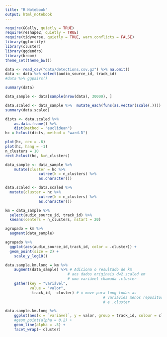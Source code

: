 ```yaml
---
title: "R Notebook"
output: html_notebook
---
```


```r
require(GGally, quietly = TRUE)
require(reshape2, quietly = TRUE)
require(tidyverse, quietly = TRUE, warn.conflicts = FALSE)
library(ggfortify)
library(cluster)
library(ggdendro)
library(broom)
theme_set(theme_bw())
```

```r
data <- read_csv("data/detections.csv.gz") %>% na.omit()
data <- data %>% select(audio_source_id, track_id)
#data %>% ggpairs()
```
```r
summary(data)
```

```r
data_sample <- data[sample(nrow(data), 30000), ]

data.scaled <- data_sample %>%  mutate_each(funs(as.vector(scale(.))))
summary(data.scaled)
```


```r
dists <- data.scaled %>% 
    as.data.frame() %>% 
    dist(method = "euclidean")
hc = hclust(dists, method = "ward.D")

plot(hc, cex = .6)
plot(hc, hang = -1)
n_clusters = 10
rect.hclust(hc, k=n_clusters)
```

```r

data_sample <- data_sample %>% 
    mutate(cluster = hc %>% 
               cutree(k = n_clusters) %>% 
               as.character())

data.scaled <- data.scaled %>%
  mutate(cluster = hc %>% 
               cutree(k = n_clusters) %>% 
               as.character())

```

```r
km = data_sample %>% 
  select(audio_source_id, track_id) %>%
  kmeans(centers = n_clusters, nstart = 20)

agrupado = km %>% 
  augment(data_sample)

agrupado %>%
  ggplot(aes(audio_source_id,track_id, color = .cluster)) +
  geom_point(size = 2) + 
    scale_y_log10()
```





```r
data.sample.km.long = km %>% 
    augment(data_sample) %>% # Adiciona o resultado de km 
                            # aos dados originais dw2.scaled em 
                            # uma variável chamada .cluster
    gather(key = "variável", 
           value = "valor",
           -track_id, -cluster) # = move para long todas as 
                                            # variávies menos repository_language 
                                            # e .cluster

data.sample.km.long %>% 
    ggplot(aes(x = `variável`, y = valor, group = track_id, colour = cluster)) + 
    #geom_point(alpha = 0.2) + 
    geom_line(alpha = .5) + 
    facet_wrap(~ cluster) 
```

